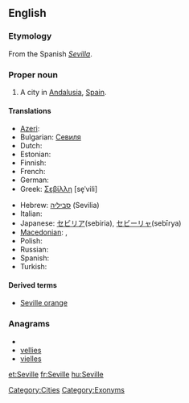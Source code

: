 ==English==

===Etymology===
From the Spanish ''[[Sevilla]]''.

===Proper noun===
{{en-proper noun}}

# A city in [[Andalusia]], [[Spain]].

====Translations====
{{trans-top|city in Spain}}
* [[Azeri]]: {{t|az|Sevilya}}
* Bulgarian: [[Севиля]]
* Dutch: {{t-|nl|Sevilla|n}}
* Estonian: {{t-|et|Sevilla}}
* Finnish: {{t+|fi|Sevilla}}
* French: {{t+|fr|Séville}}
* German: {{t-|de|Sevilla}}
* Greek: [[Σεβίλλη]] [se̞ˈvili] {{f}}
{{trans-mid}}
* Hebrew: [[סביליה]] (Sevilia)
* Italian: {{t-|it|Siviglia|f}}
* Japanese: [[セビリア]](sebiria), [[セビーリャ]](sebīrya)
* [[Macedonian]]: {{t|mk|Севилја|f|tr=Sevílja}},  {{t|mk|Севиља|f|tr=Sevílja}}
* Polish: {{t+|pl|Sewilla|f}}
* Russian: {{t|ru|Севилья|f|sc=Cyrl}}
* Spanish: {{t+|es|Sevilla}}
* Turkish: {{t|tr|Sevilla}}
{{trans-bottom}}

====Derived terms====
* [[Seville orange]]

===Anagrams===
* {{alphagram|eeillsv}}
* [[vellies#English|vellies]]
* [[vielles#English|vielles]]


[[Category:Cities]]
[[Category:Exonyms]]

[[et:Seville]]
[[fr:Seville]]
[[hu:Seville]]